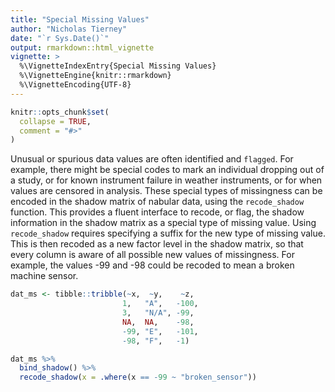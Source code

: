 ```yaml
---
title: "Special Missing Values"
author: "Nicholas Tierney"
date: "`r Sys.Date()`"
output: rmarkdown::html_vignette
vignette: >
  %\VignetteIndexEntry{Special Missing Values}
  %\VignetteEngine{knitr::rmarkdown}
  %\VignetteEncoding{UTF-8}
---
```


```r
knitr::opts_chunk$set(
  collapse = TRUE,
  comment = "#>"
)
```

Unusual or spurious data values are often identified and `flagged`. For example, there might be special codes to mark an individual dropping out of a study, or for known instrument failure in weather instruments, or for when values are censored in analysis. These special types of missingness can be encoded in the shadow matrix of nabular data, using the `recode_shadow` function. This provides a fluent interface to recode, or flag, the shadow information in the shadow matrix as a special type of missing value. Using `recode_shadow` requires specifying a suffix for the new type of missing value. This is then recoded as a new factor level in the shadow matrix, so that every column is aware of all possible new values of missingness. For example, the values -99 and -98 could be recoded to mean a broken machine sensor.


```r
dat_ms <- tibble::tribble(~x,  ~y,    ~z,
                         1,   "A",   -100,
                         3,   "N/A", -99,
                         NA,  NA,    -98,
                         -99, "E",   -101,
                         -98, "F",   -1)

dat_ms %>%
  bind_shadow() %>%
  recode_shadow(x = .where(x == -99 ~ "broken_sensor"))
```
